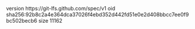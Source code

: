 version https://git-lfs.github.com/spec/v1
oid sha256:92b8c2a4e364dca37026f4ebd352d442fd51e0e2d408bbcc7ee0f9bc502becb6
size 11162
